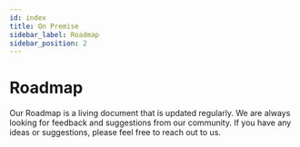 ```yaml
---
id: index
title: On Premise
sidebar_label: Roadmap
sidebar_position: 2
---
```



# Roadmap

Our Roadmap is a living document that is updated regularly. We are always looking for feedback and suggestions from our community. If you have any ideas or suggestions, please feel free to reach out to us.